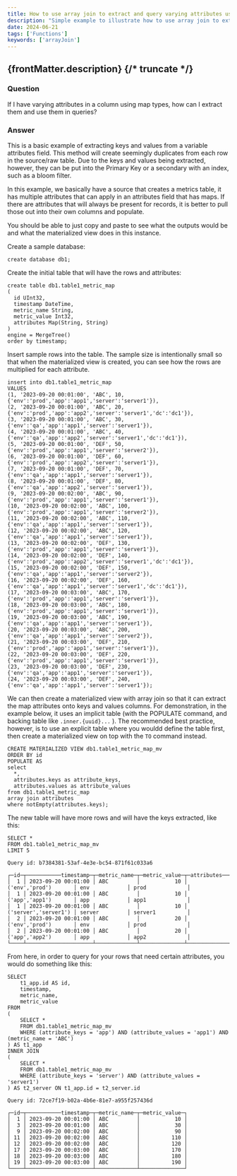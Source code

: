 ```yaml
---
title: How to use array join to extract and query varying attributes using map keys and values
description: "Simple example to illustrate how to use array join to extract and query varying attributes using map keys and values"
date: 2024-06-21
tags: ['Functions']
keywords: ['arrayJoin']
---
```


{frontMatter.description}
{/* truncate */}
---

### Question

If I have varying attributes in a column using map types, how can I extract them and use them in queries?

### Answer

This is a basic example of extracting keys and values from a variable attributes field.
This method will create seemingly duplicates from each row in the source/raw table.  Due to the keys and values being extracted, however, they can be put into the Primary Key or a secondary with an index, such as a bloom filter.

In this example, we basically have a source that creates a metrics table, it has multiple attributes that can apply in an attributes field that has maps.  If there are attributes that will always be present for records, it is better to pull those out into their own columns and populate.

You should be able to just copy and paste to see what the outputs would be and what the materialized view does in this instance.

Create a sample database:
```
create database db1;
```

Create the initial table that will have the rows and attributes:
```
create table db1.table1_metric_map
(
  id UInt32,
  timestamp DateTime,
  metric_name String,
  metric_value Int32,
  attributes Map(String, String)
)
engine = MergeTree()
order by timestamp;
```

Insert sample rows into the table.  The sample size is intentionally small so that when the materialized view is created, you can see how the rows are multiplied for each attribute.
```
insert into db1.table1_metric_map
VALUES
(1, '2023-09-20 00:01:00', 'ABC', 10, {'env':'prod','app':'app1','server':'server1'}),
(2, '2023-09-20 00:01:00', 'ABC', 20,{'env':'prod','app':'app2','server':'server1','dc':'dc1'}),
(3, '2023-09-20 00:01:00', 'ABC', 30,{'env':'qa','app':'app1','server':'server1'}),
(4, '2023-09-20 00:01:00', 'ABC', 40,{'env':'qa','app':'app2','server':'server1','dc':'dc1'}),
(5, '2023-09-20 00:01:00', 'DEF', 50,{'env':'prod','app':'app1','server':'server2'}),
(6, '2023-09-20 00:01:00', 'DEF', 60, {'env':'prod','app':'app2','server':'server1'}),
(7, '2023-09-20 00:01:00', 'DEF', 70,{'env':'qa','app':'app1','server':'server1'}),
(8, '2023-09-20 00:01:00', 'DEF', 80,{'env':'qa','app':'app2','server':'server1'}),
(9, '2023-09-20 00:02:00', 'ABC', 90,{'env':'prod','app':'app1','server':'server1'}),
(10, '2023-09-20 00:02:00', 'ABC', 100,{'env':'prod','app':'app1','server':'server2'}),
(11, '2023-09-20 00:02:00', 'ABC', 110,{'env':'qa','app':'app1','server':'server1'}),
(12, '2023-09-20 00:02:00', 'ABC', 120,{'env':'qa','app':'app1','server':'server1'}),
(13, '2023-09-20 00:02:00', 'DEF', 130,{'env':'prod','app':'app1','server':'server1'}),
(14, '2023-09-20 00:02:00', 'DEF', 140,{'env':'prod','app':'app2','server':'server1','dc':'dc1'}),
(15, '2023-09-20 00:02:00', 'DEF', 150,{'env':'qa','app':'app1','server':'server2'}),
(16, '2023-09-20 00:02:00', 'DEF', 160,{'env':'qa','app':'app1','server':'server1','dc':'dc1'}),
(17, '2023-09-20 00:03:00', 'ABC', 170,{'env':'prod','app':'app1','server':'server1'}),
(18, '2023-09-20 00:03:00', 'ABC', 180,{'env':'prod','app':'app1','server':'server1'}),
(19, '2023-09-20 00:03:00', 'ABC', 190,{'env':'qa','app':'app1','server':'server1'}),
(20, '2023-09-20 00:03:00', 'ABC', 200,{'env':'qa','app':'app1','server':'server2'}),
(21, '2023-09-20 00:03:00', 'DEF', 210,{'env':'prod','app':'app1','server':'server1'}),
(22, '2023-09-20 00:03:00', 'DEF', 220,{'env':'prod','app':'app1','server':'server1'}),
(23, '2023-09-20 00:03:00', 'DEF', 230,{'env':'qa','app':'app1','server':'server1'}),
(24, '2023-09-20 00:03:00', 'DEF', 240,{'env':'qa','app':'app1','server':'server1'});
```

We can then create a materialized view with array join so that it can extract the map attributes onto keys and values columns.  For demonstration, in the example below, it uses an implicit table (with the POPULATE command, and backing table like `.inner.{uuid}...` ).  The recommended best practice, however, is to use an explicit table where you wouldd define the table first, then create a materialized view on top with the `TO` command instead.

```
CREATE MATERIALIZED VIEW db1.table1_metric_map_mv
ORDER BY id
POPULATE AS
select 
  *, 
  attributes.keys as attribute_keys, 
  attributes.values as attribute_values
from db1.table1_metric_map
array join attributes
where notEmpty(attributes.keys);
```

The new table will have more rows and will have the keys extracted, like this:
```
SELECT *
FROM db1.table1_metric_map_mv
LIMIT 5

Query id: b7384381-53af-4e3e-bc54-871f61c033a6

┌─id─┬───────────timestamp─┬─metric_name─┬─metric_value─┬─attributes───────────┬─attribute_keys─┬─attribute_values─┐
│  1 │ 2023-09-20 00:01:00 │ ABC         │           10 │ ('env','prod')       │ env            │ prod             │
│  1 │ 2023-09-20 00:01:00 │ ABC         │           10 │ ('app','app1')       │ app            │ app1             │
│  1 │ 2023-09-20 00:01:00 │ ABC         │           10 │ ('server','server1') │ server         │ server1          │
│  2 │ 2023-09-20 00:01:00 │ ABC         │           20 │ ('env','prod')       │ env            │ prod             │
│  2 │ 2023-09-20 00:01:00 │ ABC         │           20 │ ('app','app2')       │ app            │ app2             │
└────┴─────────────────────┴─────────────┴──────────────┴──────────────────────┴────────────────┴──────────────────┘
```

From here, in order to query for your rows that need certain attributes, you would do something like this:
```
SELECT
    t1_app.id AS id,
    timestamp,
    metric_name,
    metric_value
FROM
(
    SELECT *
    FROM db1.table1_metric_map_mv
    WHERE (attribute_keys = 'app') AND (attribute_values = 'app1') AND (metric_name = 'ABC')
) AS t1_app
INNER JOIN
(
    SELECT *
    FROM db1.table1_metric_map_mv
    WHERE (attribute_keys = 'server') AND (attribute_values = 'server1')
) AS t2_server ON t1_app.id = t2_server.id

Query id: 72ce7f19-b02a-4b6e-81e7-a955f257436d

┌─id─┬───────────timestamp─┬─metric_name─┬─metric_value─┐
│  1 │ 2023-09-20 00:01:00 │ ABC         │           10 │
│  3 │ 2023-09-20 00:01:00 │ ABC         │           30 │
│  9 │ 2023-09-20 00:02:00 │ ABC         │           90 │
│ 11 │ 2023-09-20 00:02:00 │ ABC         │          110 │
│ 12 │ 2023-09-20 00:02:00 │ ABC         │          120 │
│ 17 │ 2023-09-20 00:03:00 │ ABC         │          170 │
│ 18 │ 2023-09-20 00:03:00 │ ABC         │          180 │
│ 19 │ 2023-09-20 00:03:00 │ ABC         │          190 │
└────┴─────────────────────┴─────────────┴──────────────┘
```